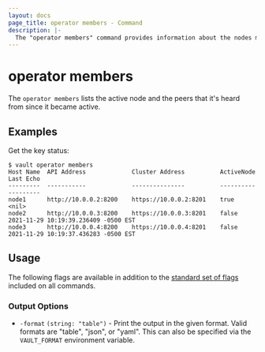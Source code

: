 ```yaml
---
layout: docs
page_title: operator members - Command
description: |-
  The "operator members" command provides information about the nodes making up an HA cluster.
---
```


# operator members

The `operator members` lists the active node and the peers that it's heard from
since it became active.

## Examples

Get the key status:

```shell-session
$ vault operator members
Host Name  API Address             Cluster Address          ActiveNode    Last Echo
---------  -----------             ---------------          ----------    ---------
node1      http://10.0.0.2:8200    https://10.0.0.2:8201    true          <nil>
node2      http://10.0.0.3:8200    https://10.0.0.3:8201    false         2021-11-29 10:19:39.236409 -0500 EST
node3      http://10.0.0.4:8200    https://10.0.0.4:8201    false         2021-11-29 10:19:37.436283 -0500 EST

```

## Usage

The following flags are available in addition to the [standard set of
flags](/docs/commands) included on all commands.

### Output Options

- `-format` `(string: "table")` - Print the output in the given format. Valid
  formats are "table", "json", or "yaml". This can also be specified via the
  `VAULT_FORMAT` environment variable.
